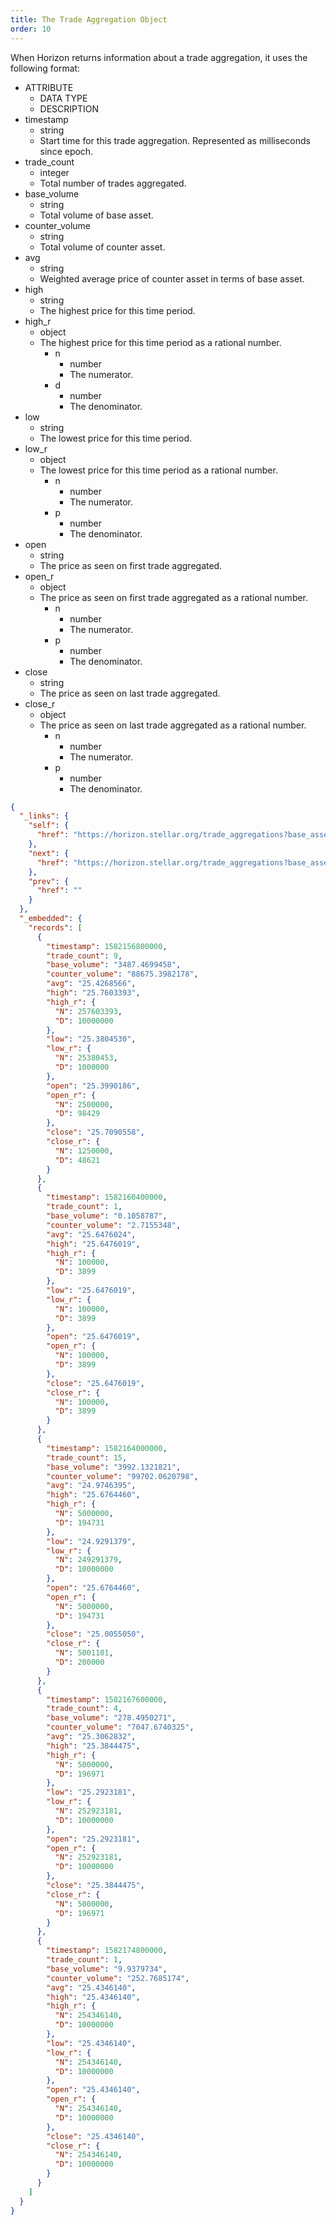 ```yaml
---
title: The Trade Aggregation Object
order: 10
---
```



When Horizon returns information about a trade aggregation, it uses the following format:

<AttributeTable>

- ATTRIBUTE
  - DATA TYPE
  - DESCRIPTION
- timestamp
  - string
  - Start time for this trade aggregation. Represented as milliseconds since epoch.
- trade_count
  - integer
  - Total number of trades aggregated.
- base_volume
  - string
  - Total volume of base asset.
- counter_volume
  - string
  - Total volume of counter asset.
- avg
  - string
  - Weighted average price of counter asset in terms of base asset.
- high
  - string
  - The highest price for this time period.
- high_r
  - object
  - The highest price for this time period as a rational number.
    - n
      - number
      - The numerator.
    - d
      - number
      - The denominator.
- low
  - string
  - The lowest price for this time period.
- low_r
  - object
  - The lowest price for this time period as a rational number.
    - n
      - number
      - The numerator.
    - p
      - number
      - The denominator.
- open
  - string
  - The price as seen on first trade aggregated.
- open_r
  - object
  - The price as seen on first trade aggregated as a rational number.
    - n
      - number
      - The numerator.
    - p
      - number
      - The denominator.
- close
  - string
  - The price as seen on last trade aggregated.
- close_r
  - object
  - The price as seen on last trade aggregated as a rational number.
    - n
      - number
      - The numerator.
    - p
      - number
      - The denominator.

</AttributeTable>

<ExampleResponse>

```json
{
  "_links": {
    "self": {
      "href": "https://horizon.stellar.org/trade_aggregations?base_asset_type=native\u0026counter_asset_code=NGNT\u0026counter_asset_issuer=GAWODAROMJ33V5YDFY3NPYTHVYQG7MJXVJ2ND3AOGIHYRWINES6ACCPD\u0026counter_asset_type=credit_alphanum4\u0026limit=200\u0026order=asc\u0026resolution=3600000\u0026start_time=1582156800000\u0026end_time=1582178400000"
    },
    "next": {
      "href": "https://horizon.stellar.org/trade_aggregations?base_asset_type=native\u0026counter_asset_code=NGNT\u0026counter_asset_issuer=GAWODAROMJ33V5YDFY3NPYTHVYQG7MJXVJ2ND3AOGIHYRWINES6ACCPD\u0026counter_asset_type=credit_alphanum4\u0026end_time=1582178400000\u0026limit=200\u0026order=asc\u0026resolution=3600000\u0026start_time=1582178400000"
    },
    "prev": {
      "href": ""
    }
  },
  "_embedded": {
    "records": [
      {
        "timestamp": 1582156800000,
        "trade_count": 9,
        "base_volume": "3487.4699458",
        "counter_volume": "88675.3982178",
        "avg": "25.4268566",
        "high": "25.7603393",
        "high_r": {
          "N": 257603393,
          "D": 10000000
        },
        "low": "25.3804530",
        "low_r": {
          "N": 25380453,
          "D": 1000000
        },
        "open": "25.3990186",
        "open_r": {
          "N": 2500000,
          "D": 98429
        },
        "close": "25.7090558",
        "close_r": {
          "N": 1250000,
          "D": 48621
        }
      },
      {
        "timestamp": 1582160400000,
        "trade_count": 1,
        "base_volume": "0.1058787",
        "counter_volume": "2.7155348",
        "avg": "25.6476024",
        "high": "25.6476019",
        "high_r": {
          "N": 100000,
          "D": 3899
        },
        "low": "25.6476019",
        "low_r": {
          "N": 100000,
          "D": 3899
        },
        "open": "25.6476019",
        "open_r": {
          "N": 100000,
          "D": 3899
        },
        "close": "25.6476019",
        "close_r": {
          "N": 100000,
          "D": 3899
        }
      },
      {
        "timestamp": 1582164000000,
        "trade_count": 15,
        "base_volume": "3992.1321821",
        "counter_volume": "99702.0620798",
        "avg": "24.9746395",
        "high": "25.6764460",
        "high_r": {
          "N": 5000000,
          "D": 194731
        },
        "low": "24.9291379",
        "low_r": {
          "N": 249291379,
          "D": 10000000
        },
        "open": "25.6764460",
        "open_r": {
          "N": 5000000,
          "D": 194731
        },
        "close": "25.0055050",
        "close_r": {
          "N": 5001101,
          "D": 200000
        }
      },
      {
        "timestamp": 1582167600000,
        "trade_count": 4,
        "base_volume": "278.4950271",
        "counter_volume": "7047.6740325",
        "avg": "25.3062832",
        "high": "25.3844475",
        "high_r": {
          "N": 5000000,
          "D": 196971
        },
        "low": "25.2923181",
        "low_r": {
          "N": 252923181,
          "D": 10000000
        },
        "open": "25.2923181",
        "open_r": {
          "N": 252923181,
          "D": 10000000
        },
        "close": "25.3844475",
        "close_r": {
          "N": 5000000,
          "D": 196971
        }
      },
      {
        "timestamp": 1582174800000,
        "trade_count": 1,
        "base_volume": "9.9379734",
        "counter_volume": "252.7685174",
        "avg": "25.4346140",
        "high": "25.4346140",
        "high_r": {
          "N": 254346140,
          "D": 10000000
        },
        "low": "25.4346140",
        "low_r": {
          "N": 254346140,
          "D": 10000000
        },
        "open": "25.4346140",
        "open_r": {
          "N": 254346140,
          "D": 10000000
        },
        "close": "25.4346140",
        "close_r": {
          "N": 254346140,
          "D": 10000000
        }
      }
    ]
  }
}
```

</ExampleResponse>
